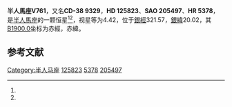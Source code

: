 {{Starbox begin
| name = 半人馬座V761
}}
{{Starbox observe
| epoch = [[J2000.0|J2000.0]]
| constell = [[半人馬座|半人馬座]]<ref name=SIMBAD>{{cite web
 | url=http://simbad.u-strasbg.fr/simbad/sim-id?Ident=HR+5378
 | title =Pulsating variable Star
 | publisher=Centre de Données astronomiques de Strasbourg
 | work=SIMBAD
 | accessdate=2012-07-13}}</ref><ref name=DATA>{{cite web
 | url=http://vizier.u-strasbg.fr/viz-bin/VizieR-5?-out.add=.&-source=5050&-corr=PK=HR&-out.max=9999&HR=5378
 | title=VizieR Detailed Page
 | accessdate=2012-07-13
 | archive-date=2016-03-05
 | archive-url=https://web.archive.org/web/20160305001536/http://vizier.u-strasbg.fr/viz-bin/VizieR-5?-out.add=.&-source=5050&-corr=PK=HR&-out.max=9999&HR=5378
 | dead-url=no
 }}</ref>
| 星官 = 
| ra = {{RA|14|23|2.2}}<ref name=SIMBAD /><ref name=DATA />
| dec = {{DEC|-39|30|44}}<ref name=SIMBAD /><ref name=DATA />
| appmag_v = 4.42<ref name=SIMBAD /><ref name=DATA />
}}
{{Starbox character
| class = B7IIIp<ref name=SIMBAD /><ref name=DATA />
| b-v = -0.18<ref name=SIMBAD /><ref name=DATA />
| u-b = -0.75<ref name=SIMBAD /><ref name=DATA />
| r-i = -0.17<ref name=SIMBAD /><ref name=DATA />
| variable = 
}}
{{Starbox astrometry
| radial_v = -0.75
| prop_mo_ra = 8
| parallax = 
| p_error = 
}}
{{Starbox catalog
| names =CD-38 9329，[[SAO星表|SAO]] 205497，[[HD星表|HD]] 125823，[[HR星表|HR]] 5378}}
{{Starbox reference |Simbad=HR+5378}}
{{Starbox end}}

'''半人馬座V761'''，又名'''CD-38 9329'''，'''HD 125823'''、'''SAO 205497'''、'''HR 5378'''，是[[半人馬座|半人馬座]]的一颗恒星<ref name=SIMBAD /><ref name=DATA />，视星等为4.42，位于[[銀道座標系|銀經]]321.57，[[銀道座標系|銀緯]]20.02，其[[B1900.0|B1900.0]]坐标为赤經{{RA|14|16|52.4}}，赤緯{{DEC|-39|20.02|18}}。

== 参考文献 ==
{{reflist}}

{{star-stub}}

{{半人馬座恒星}}
[[Category:半人马座|Category:半人马座]]
[[Category:HD和HDE天體|125823]]
[[Category:HR天體|5378]]
[[Category:SAO天體|205497]]